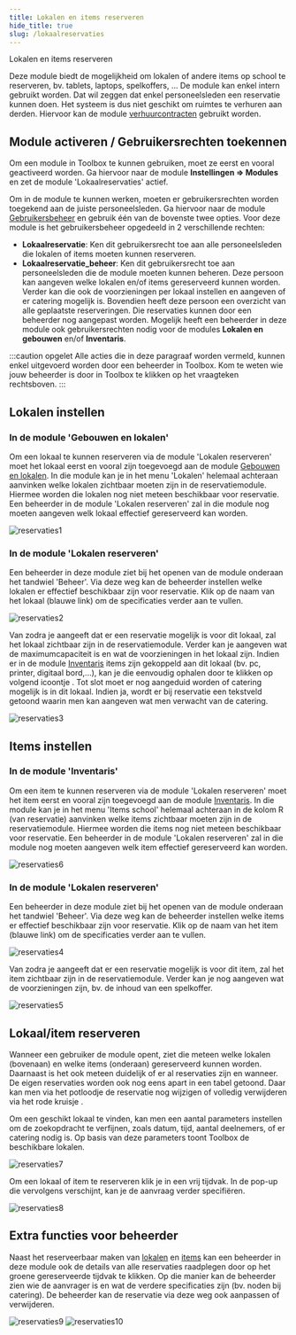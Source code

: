 ```yaml
---
title: Lokalen en items reserveren 
hide_title: true 
slug: /lokaalreservaties
---
```


<ImageTitle img="lokaalreservatie.png">Lokalen en items reserveren</ImageTitle>

Deze module biedt de mogelijkheid om lokalen of andere items op school te reserveren, bv. tablets, laptops, spelkoffers, ...  De module kan enkel intern gebruikt worden. Dat wil zeggen dat enkel personeelsleden een reservatie kunnen doen. Het systeem is dus niet geschikt om ruimtes te verhuren aan derden. Hiervoor kan de module [verhuurcontracten](/verhuurcontracten) gebruikt worden.

## Module activeren / Gebruikersrechten toekennen

Om een module in Toolbox te kunnen gebruiken, moet ze eerst en vooral geactiveerd worden. Ga hiervoor naar de module **Instellingen => Modules** en zet de module 'Lokaalreservaties' actief. 

Om in de module te kunnen werken, moeten er gebruikersrechten worden toegekend aan de juiste personeelsleden. Ga hiervoor naar de module [Gebruikersbeheer](/gebruikersbeheer) en gebruik één van de bovenste twee opties. Voor deze module is het gebruikersbeheer opgedeeld in 2 verschillende rechten:
- **Lokaalreservatie**: Ken dit gebruikersrecht toe aan alle personeelsleden die lokalen of items moeten kunnen reserveren. 
- **Lokaalreservatie_beheer**: Ken dit gebruikersrecht toe aan personeelsleden die de module moeten kunnen beheren. Deze persoon kan aangeven welke lokalen en/of items gereserveerd kunnen worden. Verder kan die ook de voorzieningen per lokaal instellen en aangeven of er catering mogelijk is. Bovendien heeft deze persoon een overzicht van alle geplaatste reserveringen. Die reservaties kunnen door een beheerder nog aangepast worden. Mogelijk heeft een beheerder in deze module ook gebruikersrechten nodig voor de modules **Lokalen en gebouwen** en/of **Inventaris**. 

:::caution opgelet
Alle acties die in deze paragraaf worden vermeld, kunnen enkel uitgevoerd worden door een beheerder in Toolbox. Kom te weten wie jouw beheerder is door in Toolbox te klikken op het vraagteken rechtsboven. 
:::

## Lokalen instellen

### In de module 'Gebouwen en lokalen'

Om een lokaal te kunnen reserveren via de module 'Lokalen reserveren' moet het lokaal eerst en vooral zijn toegevoegd aan de module [Gebouwen en lokalen](/gebouwen_lokalen). In die module kan je in het menu 'Lokalen' helemaal achteraan aanvinken welke lokalen zichtbaar moeten zijn in de reservatiemodule. Hiermee worden die lokalen nog niet meteen beschikbaar voor reservatie. Een beheerder in de module 'Lokalen reserveren' zal in die module nog moeten aangeven welk lokaal effectief gereserveerd kan worden.  

![reservaties1](./reservaties1.png)

### In de module 'Lokalen reserveren'

Een beheerder in deze module ziet bij het openen van de module onderaan het tandwiel 'Beheer'. Via deze weg kan de beheerder instellen welke lokalen er effectief beschikbaar zijn voor reservatie. Klik op de naam van het lokaal (blauwe link) om de specificaties verder aan te vullen. 

![reservaties2](./reservaties2.png)

Van zodra je aangeeft dat er een reservatie mogelijk is voor dit lokaal, zal het lokaal zichtbaar zijn in de reservatiemodule. Verder kan je aangeven wat de maximumcapaciteit is en wat de voorzieningen in het lokaal zijn. Indien er in de module [Inventaris](/inventaris) items zijn gekoppeld aan dit lokaal (bv. pc, printer, digitaal bord,...), kan je die eenvoudig ophalen door te klikken op volgend icoontje <LegacyAction img="detail.png"/>. Tot slot moet er nog aangeduid worden of catering mogelijk is in dit lokaal. Indien ja, wordt er bij reservatie een tekstveld getoond waarin men kan aangeven wat men verwacht van de catering. 

![reservaties3](./reservaties3.png)

## Items instellen

### In de module 'Inventaris'

Om een item te kunnen reserveren via de module 'Lokalen reserveren' moet het item eerst en vooral zijn toegevoegd aan de module [Inventaris](/inventaris). In die module kan je in het menu 'Items school' helemaal achteraan in de kolom R (van reservatie) aanvinken welke items zichtbaar moeten zijn in de reservatiemodule. Hiermee worden die items nog niet meteen beschikbaar voor reservatie. Een beheerder in de module 'Lokalen reserveren' zal in die module nog moeten aangeven welk item effectief gereserveerd kan worden.  

![reservaties6](./reservaties6.png)

### In de module 'Lokalen reserveren'

Een beheerder in deze module ziet bij het openen van de module onderaan het tandwiel 'Beheer'. Via deze weg kan de beheerder instellen welke items er effectief beschikbaar zijn voor reservatie. Klik op de naam van het item (blauwe link) om de specificaties verder aan te vullen. 

![reservaties4](./reservaties4.png)

Van zodra je aangeeft dat er een reservatie mogelijk is voor dit item, zal het item zichtbaar zijn in de reservatiemodule. Verder kan je nog aangeven wat de voorzieningen zijn, bv. de inhoud van een spelkoffer.  

![reservaties5](./reservaties5.PNG)

## Lokaal/item reserveren

Wanneer een gebruiker de module opent, ziet die meteen welke lokalen (bovenaan) en welke items (onderaan) gereserveerd kunnen worden. Daarnaast is het ook meteen duidelijk of er al reservaties zijn en wanneer. De eigen reservaties worden ook nog eens apart in een tabel getoond. Daar kan men via het potloodje <LegacyAction img="edit.png"/> de reservatie nog wijzigen of volledig verwijderen via het rode kruisje <LegacyAction img="remove.png"/>. 

Om een geschikt lokaal te vinden, kan men een aantal parameters instellen om de zoekopdracht te verfijnen, zoals datum, tijd, aantal deelnemers, of er catering nodig is. Op basis van deze parameters toont Toolbox de beschikbare lokalen. 

![reservaties7](./reservaties7.PNG)

Om een lokaal of item te reserveren klik je in een vrij tijdvak. In de pop-up die vervolgens verschijnt, kan je de aanvraag verder specifiëren.

![reservaties8](./reservaties8.PNG)

## Extra functies voor beheerder
Naast het reserveerbaar maken van [lokalen](#in-de-module-lokalen-reserveren) en [items](#in-de-module-lokalen-reserveren-1) kan een beheerder in deze module ook de details van alle reservaties raadplegen door op het groene gereserveerde tijdvak te klikken. Op die manier kan de beheerder zien wie de aanvrager is en wat de verdere specificaties zijn (bv. noden bij catering). De beheerder kan de reservatie via deze weg ook aanpassen of verwijderen. 

![reservaties9](./reservaties9.PNG)
![reservaties10](./reservaties10.PNG)

